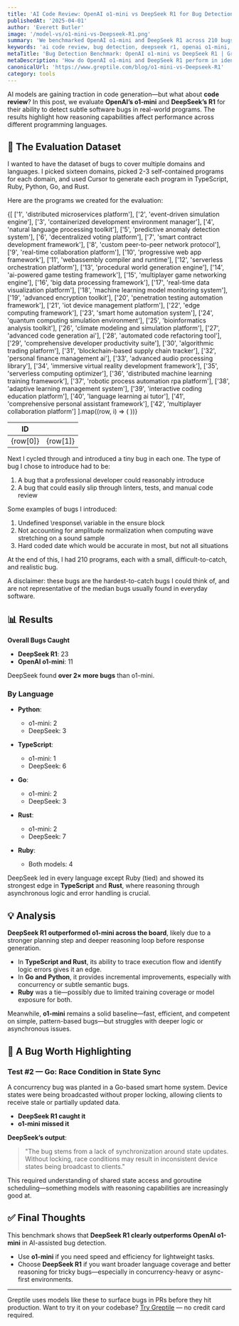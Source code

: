 ```yaml
---
title: 'AI Code Review: OpenAI o1-mini vs DeepSeek R1 for Bug Detection'
publishedAt: '2025-04-01'
author: 'Everett Butler'
image: '/model-vs/o1-mini-vs-Deepseek-R1.png'
summary: 'We benchmarked OpenAI o1-mini and DeepSeek R1 across 210 bugs in Python, TypeScript, Go, Rust, and Ruby. Which model is better at catching real-world software issues?'
keywords: 'ai code review, bug detection, deepseek r1, openai o1-mini, software verification, reasoning models'
metaTitle: 'Bug Detection Benchmark: OpenAI o1-mini vs DeepSeek R1 | Greptile'
metaDescription: 'How do OpenAI o1-mini and DeepSeek R1 perform in identifying software bugs across five languages? Our benchmark of 210 tests reveals which model comes out on top.'
canonicalUrl: 'https://www.greptile.com/blog/o1-mini-vs-Deepseek-R1'
category: tools
---
```


AI models are gaining traction in code generation—but what about **code review**? In this post, we evaluate **OpenAI’s o1-mini** and **DeepSeek’s R1** for their ability to detect subtle software bugs in real-world programs. The results highlight how reasoning capabilities affect performance across different programming languages.


## 🧪 The Evaluation Dataset

I wanted to have the dataset of bugs to cover multiple domains and languages. I picked sixteen domains, picked 2-3 self-contained programs for each domain, and used Cursor to generate each program in TypeScript, Ruby, Python, Go, and Rust.

Here are the programs we created for the evaluation:

<table
	style={{
		borderCollapse: 'collapse',
		width: '100%',
		margin: '2rem 0',
		borderRadius: '8px',
		overflow: 'hidden',
		fontSize: '0.95rem',
		lineHeight: '1.5'
	}}>
	<thead>
		<tr>
			<th
				style={{
					backgroundColor: '#f8fafc',
					padding: '1rem',
					textAlign: 'left',
					borderBottom: '1px solid #e2e8f0',
					fontWeight: '600',
					color: '#1a202c'
				}}>
				ID
			</th>
			<th
				style={{
					backgroundColor: '#f8fafc',
					padding: '1rem',
					textAlign: 'left',
					borderBottom: '1px solid #e2e8f0',
					fontWeight: '600',
					color: '#1a202c'
				}}></th>
		</tr>
	</thead>
	<tbody>
		{[
			['1', 'distributed microservices platform'],
			['2', 'event-driven simulation engine'],
			['3', 'containerized development environment manager'],
			['4', 'natural language processing toolkit'],
			['5', 'predictive anomaly detection system'],
			['6', 'decentralized voting platform'],
			['7', 'smart contract development framework'],
			['8', 'custom peer-to-peer network protocol'],
			['9', 'real-time collaboration platform'],
			['10', 'progressive web app framework'],
			['11', 'webassembly compiler and runtime'],
			['12', 'serverless orchestration platform'],
			['13', 'procedural world generation engine'],
			['14', 'ai-powered game testing framework'],
			['15', 'multiplayer game networking engine'],
			['16', 'big data processing framework'],
			['17', 'real-time data visualization platform'],
			['18', 'machine learning model monitoring system'],
			['19', 'advanced encryption toolkit'],
			['20', 'penetration testing automation framework'],
			['21', 'iot device management platform'],
			['22', 'edge computing framework'],
			['23', 'smart home automation system'],
			['24', 'quantum computing simulation environment'],
			['25', 'bioinformatics analysis toolkit'],
			['26', 'climate modeling and simulation platform'],
			['27', 'advanced code generation ai'],
			['28', 'automated code refactoring tool'],
			['29', 'comprehensive developer productivity suite'],
			['30', 'algorithmic trading platform'],
			['31', 'blockchain-based supply chain tracker'],
			['32', 'personal finance management ai'],
			['33', 'advanced audio processing library'],
			['34', 'immersive virtual reality development framework'],
			['35', 'serverless computing optimizer'],
			['36', 'distributed machine learning training framework'],
			['37', 'robotic process automation rpa platform'],
			['38', 'adaptive learning management system'],
			['39', 'interactive coding education platform'],
			['40', 'language learning ai tutor'],
			['41', 'comprehensive personal assistant framework'],
			['42', 'multiplayer collaboration platform']
		].map((row, i) => (
			<tr
				key={i}
				style={{
					backgroundColor: 'var(--tw-prose-bg, white)',
					transition: 'background-color 0.2s'
				}}>
				<td
					style={{
						padding: '1rem',
						borderBottom: '1px solid var(--tw-prose-border, #e2e8f0)',
						color: 'var(--tw-prose-body, #1a202c)'
					}}>
					{row[0]}
				</td>
				<td
					style={{
						padding: '1rem',
						borderBottom: '1px solid var(--tw-prose-border, #e2e8f0)',
						color: 'var(--tw-prose-body, #1a202c)'
					}}>
					{row[1]}
				</td>
			</tr>
		))}
	</tbody>
</table>

Next I cycled through and introduced a tiny bug in each one. The type of bug I chose to introduce had to be:

1. A bug that a professional developer could reasonably introduce
2. A bug that could easily slip through linters, tests, and manual code review

Some examples of bugs I introduced:

1. Undefined \response\ variable in the ensure block
2. Not accounting for amplitude normalization when computing wave stretching on a sound sample
3. Hard coded date which would be accurate in most, but not all situations

At the end of this, I had 210 programs, each with a small, difficult-to-catch, and realistic bug.

A disclaimer: these bugs are the hardest-to-catch bugs I could think of, and are not representative of the median bugs usually found in everyday software.


## 📊 Results

**Overall Bugs Caught**
- **DeepSeek R1**: 23  
- **OpenAI o1-mini**: 11

DeepSeek found **over 2× more bugs** than o1-mini.

### By Language

- **Python**:  
  - o1-mini: 2  
  - DeepSeek: 3

- **TypeScript**:  
  - o1-mini: 1  
  - DeepSeek: 6

- **Go**:  
  - o1-mini: 2  
  - DeepSeek: 3

- **Rust**:  
  - o1-mini: 2  
  - DeepSeek: 7

- **Ruby**:  
  - Both models: 4

DeepSeek led in every language except Ruby (tied) and showed its strongest edge in **TypeScript** and **Rust**, where reasoning through asynchronous logic and error handling is crucial.

## 💡 Analysis

**DeepSeek R1 outperformed o1-mini across the board**, likely due to a stronger planning step and deeper reasoning loop before response generation.

- In **TypeScript and Rust**, its ability to trace execution flow and identify logic errors gives it an edge.
- In **Go and Python**, it provides incremental improvements, especially with concurrency or subtle semantic bugs.
- **Ruby** was a tie—possibly due to limited training coverage or model exposure for both.

Meanwhile, **o1-mini** remains a solid baseline—fast, efficient, and competent on simple, pattern-based bugs—but struggles with deeper logic or asynchronous issues.

## 🐞 A Bug Worth Highlighting

### Test #2 — Go: Race Condition in State Sync

A concurrency bug was planted in a Go-based smart home system. Device states were being broadcasted without proper locking, allowing clients to receive stale or partially updated data.

- **DeepSeek R1 caught it**  
- **o1-mini missed it**

**DeepSeek’s output**:
> "The bug stems from a lack of synchronization around state updates. Without locking, race conditions may result in inconsistent device states being broadcast to clients."

This required understanding of shared state access and goroutine scheduling—something models with reasoning capabilities are increasingly good at.

## ✅ Final Thoughts

This benchmark shows that **DeepSeek R1 clearly outperforms OpenAI o1-mini** in AI-assisted bug detection.

- Use **o1-mini** if you need speed and efficiency for lightweight tasks.
- Choose **DeepSeek R1** if you want broader language coverage and better reasoning for tricky bugs—especially in concurrency-heavy or async-first environments.

---
Greptile uses models like these to surface bugs in PRs before they hit production. Want to try it on your codebase? [Try Greptile](https://www.greptile.com) — no credit card required.

